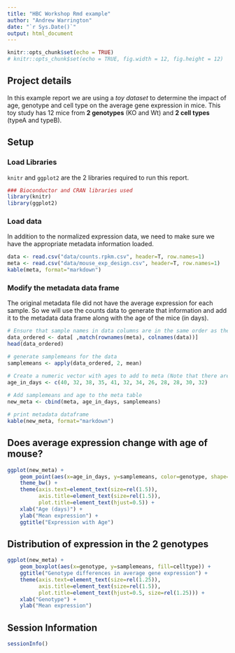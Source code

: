 ```yaml
---
title: "HBC Workshop Rmd example"
author: "Andrew Warrington"
date: "`r Sys.Date()`"
output: html_document
---
```


```r
knitr::opts_chunk$set(echo = TRUE)
# knitr::opts_chunk$set(echo = TRUE, fig.width = 12, fig.height = 12)
```

## Project details
In this example report we are using a *toy dataset* to determine the impact of age, genotype and cell type on the average gene expression in mice. This toy study has 12 mice from **2 genotypes** (KO and Wt) and **2 cell types** (typeA and typeB). 

## Setup

### Load Libraries

`knitr` and `ggplot2` are the 2 libraries required to run this report.

```r

### Bioconductor and CRAN libraries used
library(knitr)
library(ggplot2)
```

### Load data

In addition to the normalized expression data, we need to make sure we have the appropriate metadata information loaded.

```r
data <- read.csv("data/counts.rpkm.csv", header=T, row.names=1) 
meta <- read.csv("data/mouse_exp_design.csv", header=T, row.names=1)
kable(meta, format="markdown")
```

### Modify the metadata data frame

The original metadata file did not have the average expression for each sample. So we will use the counts data to generate that information and add it to the metadata data frame along with the age of the mice (in days).

```r
# Ensure that sample names in data columns are in the same order as the sameple names in the meta rows 
data_ordered <- data[ ,match(rownames(meta), colnames(data))]
head(data_ordered)
```

```r
# generate samplemeans for the data 
samplemeans <- apply(data_ordered, 2, mean)

# Create a numeric vector with ages to add to meta (Note that there are 12 elements here)
age_in_days <- c(40, 32, 38, 35, 41, 32, 34, 26, 28, 28, 30, 32)    
  
# Add samplemeans and age to the meta table
new_meta <- cbind(meta, age_in_days, samplemeans)

# print metadata dataframe
kable(new_meta, format="markdown")
```

## Does average expression change with age of mouse?

```r
ggplot(new_meta) +
    geom_point(aes(x=age_in_days, y=samplemeans, color=genotype, shape=celltype), size=rel(3.0)) +
    theme_bw() +
    theme(axis.text=element_text(size=rel(1.5)),
          axis.title=element_text(size=rel(1.5)),
          plot.title=element_text(hjust=0.5)) +
    xlab("Age (days)") +
    ylab("Mean expression") +
    ggtitle("Expression with Age")
```

## Distribution of expression in the 2 genotypes

```r
ggplot(new_meta) +
    geom_boxplot(aes(x=genotype, y=samplemeans, fill=celltype)) +
    ggtitle("Genotype differences in average gene expression") +
    theme(axis.text=element_text(size=rel(1.25)),
          axis.title=element_text(size=rel(1.5)),
          plot.title=element_text(hjust=0.5, size=rel(1.25))) +
    xlab("Genotype") +
    ylab("Mean expression")
```

## Session Information

```r
sessionInfo()
```

